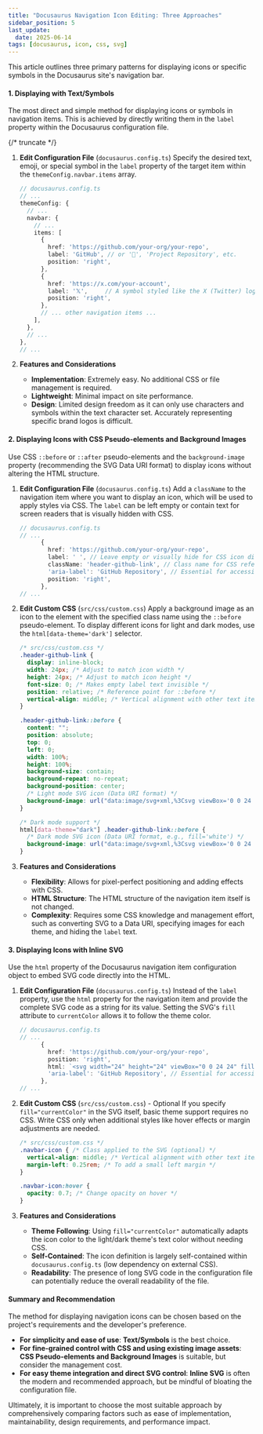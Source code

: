 ```yaml
---
title: "Docusaurus Navigation Icon Editing: Three Approaches"
sidebar_position: 5
last_update:
  date: 2025-06-14
tags: [docusaurus, icon, css, svg]
---
```


This article outlines three primary patterns for displaying icons or specific symbols in the Docusaurus site's navigation bar.


#### 1. Displaying with Text/Symbols

The most direct and simple method for displaying icons or symbols in navigation items. This is achieved by directly writing them in the `label` property within the Docusaurus configuration file.

{/* truncate */}

1.  **Edit Configuration File** (`docusaurus.config.ts`)
    Specify the desired text, emoji, or special symbol in the `label` property of the target item within the `themeConfig.navbar.items` array.

    ```typescript title="docusaurus.config.ts"
    // docusaurus.config.ts
    // ...
    themeConfig: {
      // ...
      navbar: {
        // ...
        items: [
          {
            href: 'https://github.com/your-org/your-repo',
            label: 'GitHub', // or '🐙', 'Project Repository', etc.
            position: 'right',
          },
          {
            href: 'https://x.com/your-account',
            label: '𝕏',     // A symbol styled like the X (Twitter) logo
            position: 'right',
          },
          // ... other navigation items ...
        ],
      },
      // ...
    },
    // ...
    ```

2.  **Features and Considerations**
    *   **Implementation**: Extremely easy. No additional CSS or file management is required.
    *   **Lightweight**: Minimal impact on site performance.
    *   **Design**: Limited design freedom as it can only use characters and symbols within the text character set. Accurately representing specific brand logos is difficult.

#### 2. Displaying Icons with CSS Pseudo-elements and Background Images

Use CSS `::before` or `::after` pseudo-elements and the `background-image` property (recommending the SVG Data URI format) to display icons without altering the HTML structure.

1.  **Edit Configuration File** (`docusaurus.config.ts`)
    Add a `className` to the navigation item where you want to display an icon, which will be used to apply styles via CSS. The `label` can be left empty or contain text for screen readers that is visually hidden with CSS.

    ```typescript title="docusaurus.config.ts"
    // docusaurus.config.ts
    // ...
          {
            href: 'https://github.com/your-org/your-repo',
            label: ' ', // Leave empty or visually hide for CSS icon display
            className: 'header-github-link', // Class name for CSS reference
            'aria-label': 'GitHub Repository', // Essential for accessibility
            position: 'right',
          },
    // ...
    ```

2.  **Edit Custom CSS** (`src/css/custom.css`)
    Apply a background image as an icon to the element with the specified class name using the `::before` pseudo-element. To display different icons for light and dark modes, use the `html[data-theme='dark']` selector.

    ```css title="src/css/custom.css"
    /* src/css/custom.css */
    .header-github-link {
      display: inline-block;
      width: 24px; /* Adjust to match icon width */
      height: 24px; /* Adjust to match icon height */
      font-size: 0; /* Makes empty label text invisible */
      position: relative; /* Reference point for ::before */
      vertical-align: middle; /* Vertical alignment with other text items */
    }

    .header-github-link::before {
      content: "";
      position: absolute;
      top: 0;
      left: 0;
      width: 100%;
      height: 100%;
      background-size: contain;
      background-repeat: no-repeat;
      background-position: center;
      /* Light mode SVG icon (Data URI format) */
      background-image: url("data:image/svg+xml,%3Csvg viewBox='0 0 24 24' xmlns='http://www.w3.org/2000/svg'%3E%3Cpath d='M12 ... Z'/%3E%3C/svg%3E");
    }

    /* Dark mode support */
    html[data-theme="dark"] .header-github-link::before {
      /* Dark mode SVG icon (Data URI format, e.g., fill='white') */
      background-image: url("data:image/svg+xml,%3Csvg viewBox='0 0 24 24' xmlns='http://www.w3.org/2000/svg'%3E%3Cpath fill='white' d='M12 ... Z'/%3E%3C/svg%3E");
    }
    ```

3.  **Features and Considerations**
    *   **Flexibility**: Allows for pixel-perfect positioning and adding effects with CSS.
    *   **HTML Structure**: The HTML structure of the navigation item itself is not changed.
    *   **Complexity**: Requires some CSS knowledge and management effort, such as converting SVG to a Data URI, specifying images for each theme, and hiding the `label` text.

#### 3. Displaying Icons with Inline SVG

Use the `html` property of the Docusaurus navigation item configuration object to embed SVG code directly into the HTML.

1.  **Edit Configuration File** (`docusaurus.config.ts`)
    Instead of the `label` property, use the `html` property for the navigation item and provide the complete SVG code as a string for its value. Setting the SVG's `fill` attribute to `currentColor` allows it to follow the theme color.

    ```typescript title="docusaurus.config.ts"
    // docusaurus.config.ts
    // ...
          {
            href: 'https://github.com/your-org/your-repo',
            position: 'right',
            html: `<svg width="24" height="24" viewBox="0 0 24 24" fill="currentColor" xmlns="http://www.w3.org/2000/svg" class="navbar-icon" aria-hidden="true"><path d="M12 ... Z"/></svg>`, // Write SVG code directly
            'aria-label': 'GitHub Repository', // Essential for accessibility
          },
    // ...
    ```

2.  **Edit Custom CSS** (`src/css/custom.css`) - Optional
    If you specify `fill="currentColor"` in the SVG itself, basic theme support requires no CSS. Write CSS only when additional styles like hover effects or margin adjustments are needed.

    ```css title="src/css/custom.css"
    /* src/css/custom.css */
    .navbar-icon { /* Class applied to the SVG (optional) */
      vertical-align: middle; /* Vertical alignment with other text items */
      margin-left: 0.25rem; /* To add a small left margin */
    }

    .navbar-icon:hover {
      opacity: 0.7; /* Change opacity on hover */
    }
    ```

3.  **Features and Considerations**
    *   **Theme Following**: Using `fill="currentColor"` automatically adapts the icon color to the light/dark theme's text color without needing CSS.
    *   **Self-Contained**: The icon definition is largely self-contained within `docusaurus.config.ts` (low dependency on external CSS).
    *   **Readability**: The presence of long SVG code in the configuration file can potentially reduce the overall readability of the file.

#### Summary and Recommendation

The method for displaying navigation icons can be chosen based on the project's requirements and the developer's preference.

*   **For simplicity and ease of use**: **Text/Symbols** is the best choice.
*   **For fine-grained control with CSS and using existing image assets**: **CSS Pseudo-elements and Background Images** is suitable, but consider the management cost.
*   **For easy theme integration and direct SVG control**: **Inline SVG** is often the modern and recommended approach, but be mindful of bloating the configuration file.

Ultimately, it is important to choose the most suitable approach by comprehensively comparing factors such as ease of implementation, maintainability, design requirements, and performance impact.
